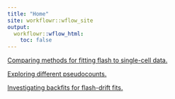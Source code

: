 ```yaml
---
title: "Home"
site: workflowr::wflow_site
output:
  workflowr::wflow_html:
    toc: false
---
```


[Comparing methods for fitting flash to single-cell data.](sc_comparisons.html)

[Exploring different pseudocounts.](pseudocount.html)

[Investigating backfits for flash-drift fits.](drift_backfit.html)
